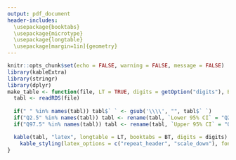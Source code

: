 ```yaml
---
output: pdf_document
header-includes: 
  \usepackage{booktabs}
  \usepackage{microtype}
  \usepackage{longtable}
  \usepackage[margin=1in]{geometry}
---
```


```r
knitr::opts_chunk$set(echo = FALSE, warning = FALSE, message = FALSE)
library(kableExtra)
library(stringr)
library(dplyr)
make_table <- function(file, LT = TRUE, digits = getOption("digits"), BT = TRUE){
  tabl <- readRDS(file) 
  
  if(" " %in% names(tabl)) tabl$` ` <- gsub('\\\\', "", tabl$` `)
  if("Q2.5" %in% names(tabl)) tabl <- rename(tabl, `Lower 95% CI` = "Q2.5")
  if("Q97.5" %in% names(tabl)) tabl <- rename(tabl, `Upper 95% CI` = "Q97.5")

  kable(tabl, "latex", longtable = LT, booktabs = BT, digits = digits) %>%
    kable_styling(latex_options = c("repeat_header", "scale_down"), font_size = 7)
}
```

\begin{figure}[h]
\caption{\footnotesize{\textbf{Differences in CpG methylation between queen- and worker-destined larvae. \newline A)} Histogram showing the distribution of mean \% methylation for all CpG sites of the specified type, for QDL (red) and WDL (blue) sampled at 8h post-grafting (see supplementary material for an animated version showing the change over time; note truncated y-axes). \textbf{B.} Caste difference in mean \% methylated CpG sites (mCpGs) $\pm95\%$ confidence intervals (estimated using a linear model); positive values mean higher \% mCpGs in QDL. \textbf{C.} Heatmap showing average \% CpG methylation in 50 clusters of CpG sites (rows) for each of the 36 samples (columns). We filtered out sites with $<75\%$ CpG methylation (leaving n = 39,993 sites), removed batch effects, centered and scaled the data within sites, and finally grouped the sites into 50 clusters using $k$-means clustering. Orange indicates above-average methylation for that group of sites, and purple indicates below average. Note that WDL are characterised by hypomethylation and QDL by hypermethylation, and that samples from later time points show clearer clustering by caste (see Figure SX for a similar heatmap that was not restricted to highly methylated sites). \textbf{D.} \% methylation for two individual CpG sites, one from an intron inside \textit{Csd} and another in the promoter of \textit{sex-lethal homolog}. The points show the estimated \% methylation for the 36 individual samples (corrected for experimental block), while the lines are predictions from a Bayesian GAM (thick lines: posterior median, thin lines: 100 random draws from the posterior).
}}
\centering
\includegraphics[width=1\textwidth]{../figures/composite_figure.pdf}
\end{figure}


\begin{figure}[h]
\caption{\footnotesize{\textbf{Results of GO: Biological Process enrichment tests. \newline A.} Results of Kolmogorov-Smirnov enrichment tests, searching for terms enriched among genes that show QDL- or WDL-biased expression (as measured by log fold difference; red: QDL-biased, blue: QDL-biased). The asterisks indicate that the term was statistically significant at this time point, while double asterisks indicate results that remained significant after Benjamini-Hochberg correction (which is overly-conservative here because the tests are not independent). For brevity, only the top 50 most significant GO terms are shown; see XXX for the remainder, as well as corresponding enrichment results for KEGG and the other two types of GO. \textbf{B.} Similar plot searching for terms enriched among genes that show QDL- or WDL-biased CpG methylation (as measured by the difference in mean % mCpGs).
}}
\centering
\includegraphics[width=1\textwidth]{../figures/composite_GO.pdf}
\end{figure}

<!-- Expression pheatmap -->

\begin{figure}[h]
\caption{\footnotesize{\textbf{Heatmap showing the transcriptome of each sample. \newline}Each column indicates one of the 9,731 transcripts, and orange and purple indicate above- and below-average expression respectively. The expression level of gene $j$ in sample $i$ was first converted to a proportion of the total, then batch effects were removed using `sva::ComBat`, and finally the data for each transcript were mean-centered and scaled to unit standard deviation. The QDL and WDL samples mostly cluster together, and extensive co-expression among transcripts is apparent.}}
\centering
\includegraphics[width=1\textwidth]{../figures/expression_heatmap.pdf}
\end{figure}
\newpage


\begin{figure}[h]
\caption{\footnotesize{\textbf{Grafting larvae into a queen or worker cell produced correlated changes in the methylome and transcriptome. \newline A.} Module eigengenes from the gene co-expression network analysis (mean-centered and scaled), which represent the relative expression levels of sets of co-expressed genes (number of genes per module shown in parentheses). The points show the estimates for each sample, and the lines are predictions from a Bayesian multivariate GAM (details as in Figure 1). Some modules show increasingly caste-specific expression with time (e.g. 6, 12, 15, 17), while others either show constant expression, or temporal change that is the same in both castes. \textbf{B.} Similar plot showing the module eigengenes from the co-methylation network analysis. Note that there are fewer modules, and most genes clustered into Module 1, indicating that large numbers of genes are (de)methylated in unison. \textbf{C.} Correlations between the module eigengenes shown in panels A-B, where orange indicates positive correlation and purple indicates negative. Many of the expression modules are negatively correlated with methylation modules, indicating that methylation causes reduced expression (in the same and/or different sets of genes). The red/white/blue colour indicates modules that showed a statistically significant caste bias (red: higher in QDL, blue: higher in WDL, white: unbiased). \textbf{D.} Correlations in expression and \% CpG methylation across individual genes. The correlation is noisy but highly significant, especially at later time points, and we note that both variables are measured with error, obscuring the underlying correlation.
}}
\centering
\includegraphics[width=1\textwidth]{../figures/composite_eigengenes.pdf}
\end{figure}




\begin{figure}[h]
\caption{\footnotesize{\textbf{Correlations across genes for variables from the present study (as marked) or other studies (all others).} \newline The source and meaning of each variable is documented in Table SX. For variables including `vs', a positive value means higher expression/methylation in the first-listed group (e.g. a positive number for `\% mCpGs: QDL vs WDL' means higher methylation in QDL). See Table SX for the associated correlation test results. }}
\centering
\includegraphics[width=1.3\textwidth]{../figures/big_correlation_heatmap.pdf}
\end{figure}
